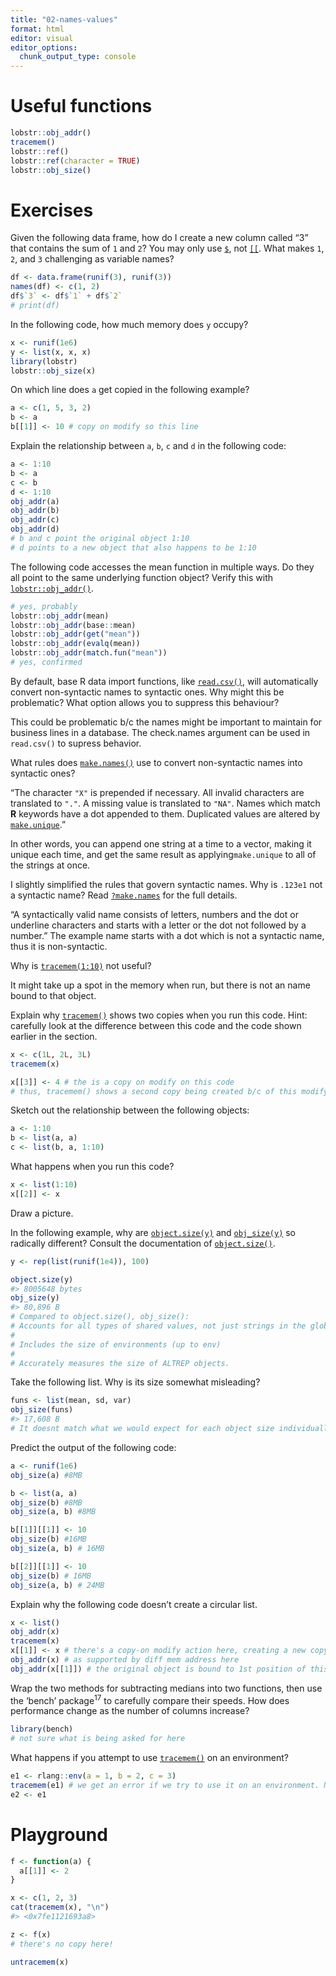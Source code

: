 ```yaml
---
title: "02-names-values"
format: html
editor: visual
editor_options: 
  chunk_output_type: console
---
```


# Useful functions

```r
lobstr::obj_addr()
tracemem()
lobstr::ref()
lobstr::ref(character = TRUE)
lobstr::obj_size()
```

# Exercises

Given the following data frame, how do I create a new column called "3" that contains the sum of `1` and `2`? You may only use [`$`](https://rdrr.io/r/base/Extract.html), not [`[[`](https://rdrr.io/r/base/Extract.html). What makes `1`, `2`, and `3` challenging as variable names?

```r
df <- data.frame(runif(3), runif(3))
names(df) <- c(1, 2)
df$`3` <- df$`1` + df$`2`
# print(df)
```

In the following code, how much memory does `y` occupy?

```r
x <- runif(1e6)
y <- list(x, x, x)
library(lobstr)
lobstr::obj_size(x)
```

On which line does `a` get copied in the following example?

```r
a <- c(1, 5, 3, 2)
b <- a
b[[1]] <- 10 # copy on modify so this line
```

Explain the relationship between `a`, `b`, `c` and `d` in the following code:

```r
a <- 1:10
b <- a
c <- b 
d <- 1:10
obj_addr(a)
obj_addr(b)
obj_addr(c)
obj_addr(d)
# b and c point the original object 1:10
# d points to a new object that also happens to be 1:10
```

The following code accesses the mean function in multiple ways. Do they all point to the same underlying function object? Verify this with [`lobstr::obj_addr()`](https://rdrr.io/pkg/lobstr/man/obj_addr.html).

```r
# yes, probably
lobstr::obj_addr(mean)
lobstr::obj_addr(base::mean)
lobstr::obj_addr(get("mean"))
lobstr::obj_addr(evalq(mean))
lobstr::obj_addr(match.fun("mean"))
# yes, confirmed
```

By default, base R data import functions, like [`read.csv()`](https://rdrr.io/r/utils/read.table.html), will automatically convert non-syntactic names to syntactic ones. Why might this be problematic? What option allows you to suppress this behaviour?

This could be problematic b/c the names might be important to maintain for business lines in a database. The check.names argument can be used in `read.csv()` to supress behavior.

What rules does [`make.names()`](https://rdrr.io/r/base/make.names.html) use to convert non-syntactic names into syntactic ones?

"The character `"X"` is prepended if necessary. All invalid characters are translated to `"."`. A missing value is translated to `"NA"`. Names which match **R** keywords have a dot appended to them. Duplicated values are altered by [`make.unique`](http://127.0.0.1:63837/help/library/base/help/make.unique)."

In other words, you can append one string at a time to a vector, making it unique each time, and get the same result as applying`make.unique` to all of the strings at once.

I slightly simplified the rules that govern syntactic names. Why is `.123e1` not a syntactic name? Read [`?make.names`](https://rdrr.io/r/base/make.names.html) for the full details.

"A syntactically valid name consists of letters, numbers and the dot or underline characters and starts with a letter or the dot not followed by a number." The example name starts with a dot which is not a syntactic name, thus it is non-syntactic.

Why is [`tracemem(1:10)`](https://rdrr.io/r/base/tracemem.html) not useful?

It might take up a spot in the memory when run, but there is not an name bound to that object.

Explain why [`tracemem()`](https://rdrr.io/r/base/tracemem.html) shows two copies when you run this code. Hint: carefully look at the difference between this code and the code shown earlier in the section.

```r
x <- c(1L, 2L, 3L)
tracemem(x)

x[[3]] <- 4 # the is a copy on modify on this code
# thus, tracemem() shows a second copy being created b/c of this modify step
```

Sketch out the relationship between the following objects:

```r
a <- 1:10
b <- list(a, a)
c <- list(b, a, 1:10)
```

What happens when you run this code?

```r
x <- list(1:10)
x[[2]] <- x
```

Draw a picture.

In the following example, why are [`object.size(y)`](https://rdrr.io/r/utils/object.size.html) and [`obj_size(y)`](https://rdrr.io/pkg/lobstr/man/obj_size.html) so radically different? Consult the documentation of [`object.size()`](https://rdrr.io/r/utils/object.size.html).

```r
y <- rep(list(runif(1e4)), 100)

object.size(y)
#> 8005648 bytes
obj_size(y)
#> 80,896 B
# Compared to object.size(), obj_size():
# Accounts for all types of shared values, not just strings in the global string pool.
# 
# Includes the size of environments (up to env)
# 
# Accurately measures the size of ALTREP objects.
```

Take the following list. Why is its size somewhat misleading?

```r
funs <- list(mean, sd, var)
obj_size(funs)
#> 17,608 B
# It doesnt match what we would expect for each object size individually summed up. Some object(s) are likely sharing values.
```

Predict the output of the following code:

```r
a <- runif(1e6)
obj_size(a) #8MB

b <- list(a, a)
obj_size(b) #8MB
obj_size(a, b) #8MB

b[[1]][[1]] <- 10
obj_size(b) #16MB
obj_size(a, b) # 16MB

b[[2]][[1]] <- 10
obj_size(b) # 16MB
obj_size(a, b) # 24MB
```

Explain why the following code doesn't create a circular list.

```r
x <- list()
obj_addr(x)
tracemem(x)
x[[1]] <- x # there's a copy-on modify action here, creating a new copy
obj_addr(x) # as supported by diff mem address here
obj_addr(x[[1]]) # the original object is bound to 1st position of this new object
```

Wrap the two methods for subtracting medians into two functions, then use the 'bench' package^17^ to carefully compare their speeds. How does performance change as the number of columns increase?

```r
library(bench)
# not sure what is being asked for here
```

What happens if you attempt to use [`tracemem()`](https://rdrr.io/r/base/tracemem.html) on an environment?

```r
e1 <- rlang::env(a = 1, b = 2, c = 3)
tracemem(e1) # we get an error if we try to use it on an environment. Not useful b/c environments are already modified in place.
e2 <- e1
```

# Playground

```r
f <- function(a) {
  a[[1]] <- 2
}

x <- c(1, 2, 3)
cat(tracemem(x), "\n")
#> <0x7fe1121693a8>

z <- f(x)
# there's no copy here!

untracemem(x)
```
